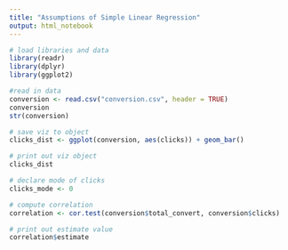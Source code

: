 ```yaml
---
title: "Assumptions of Simple Linear Regression"
output: html_notebook
---
```


```r
# load libraries and data
library(readr)
library(dplyr)
library(ggplot2)
```

```r
#read in data
conversion <- read.csv("conversion.csv", header = TRUE)
conversion
str(conversion)
```

```r
# save viz to object
clicks_dist <- ggplot(conversion, aes(clicks)) + geom_bar()

# print out viz object 
clicks_dist

# declare mode of clicks
clicks_mode <- 0
```

```r
# compute correlation
correlation <- cor.test(conversion$total_convert, conversion$clicks)

# print out estimate value
correlation$estimate
```